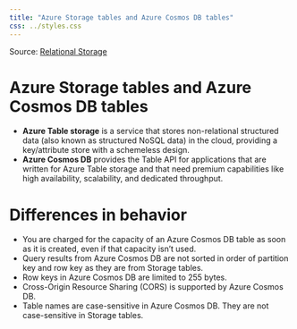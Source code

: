 ```yaml
---
title: "Azure Storage tables and Azure Cosmos DB tables"
css: ../styles.css
---
```


Source: [Relational Storage](https://microsoftlearning.github.io/AZ-305-DesigningMicrosoftAzureInfrastructureSolutions/Instructions/CaseStudy/04-Relationalstorage.html)

# Azure Storage tables and Azure Cosmos DB tables

- **Azure Table storage** is a service that stores non-relational structured data (also known as structured NoSQL data) in the cloud, providing a key/attribute store with a schemeless design.
- **Azure Cosmos DB** provides the Table API for applications that are written for Azure Table storage and that need premium capabilities like high availability, scalability, and dedicated throughput.

# Differences in behavior

- You are charged for the capacity of an Azure Cosmos DB table as soon as it is created, even if that capacity isn't used.
- Query results from Azure Cosmos DB are not sorted in order of partition key and row key as they are from Storage tables.
- Row keys in Azure Cosmos DB are limited to 255 bytes.
- Cross-Origin Resource Sharing (CORS) is supported by Azure Cosmos DB.
- Table names are case-sensitive in Azure Cosmos DB. They are not case-sensitive in Storage tables.
